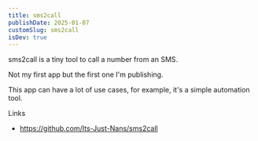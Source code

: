 ```yaml
---
title: sms2call
publishDate: 2025-01-07
customSlug: sms2call
isDev: true
---
```


sms2call is a tiny tool to call a number from an SMS.


<Thought>
Not my first app but the first one I'm publishing.
</Thought>

This app can have a lot of use cases, for example, it's a simple automation tool.

Links

- https://github.com/Its-Just-Nans/sms2call
